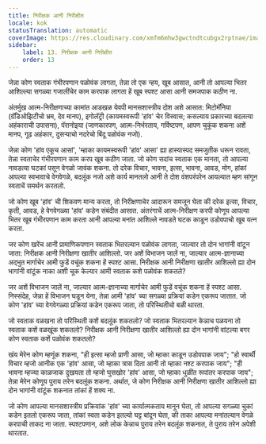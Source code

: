 ```yaml
---
title: निरीक्षक आनी निरीक्षीत
locale: kok
statusTranslation: automatic
coverImage: https://res.cloudinary.com/xmfm6mhw3gwctndtcubgx2rptnae/image/upload/v1740468922/small_cover_tratado_de_psicologia_revolucionaria_a4c0dca4e0.webp
sidebar:
    label: 13. निरीक्षक आनी निरीक्षीत
    order: 13
---
```

जेन्ना कोण स्वताक गंभीरपणान पळोवंक लागता, तेन्ना तो एक न्हय, खूब आसात, आनी तो आपल्या भितर आशिल्ल्या सगळ्या गजालींचेर काम करपाक लागता हें खूब स्पश्ट आसा आनी समजपाक कठीण ना.

अंतर्मुख आत्म-निरीक्षणाच्या कामांत आडखळ येवपी मानसशास्त्रीय दोश अशे आसात: मिटोमॅनिया (ग्रॅंडिओझिटीचो भ्रम, देव मानप), इगोलॅट्री (कायमस्वरूपी 'हांव' चेर विस्वास; कसल्याय प्रकारच्या बदलत्या अहंकाराची उपासना), पॅरानोइया (जाणकारपण, आत्म-निर्भरताय, गर्विष्टपण, आपण चुकूंक शकना अशें मानप, गूढ अहंकार, दुसऱ्याचो नदरेचो बिंदू पळोवंक नजो).

जेन्ना कोण 'हांव एकूच आसां', 'म्हाका कायमस्वरूपी 'हांव' आसा' ह्या हास्यास्पद समजुतीक धरून रावता, तेन्ना स्वताचेर गंभीरपणान काम करप खूब कठीण जाता. जो कोण सदांच स्वताक एक मानता, तो आपल्या नावडत्या घटकां पसून वेगळो जावंक शकना. तो दरेक विचार, भावना, इत्सा, भावना, आवड, मोग, हांकां आपल्या स्वभावाचे वेगवेगळे, बदलूंक नजो अशे कार्य मानतलो आनी ते दोश वंशपरंपरेन आयल्यात म्हण सांगून स्वताचें समर्थन करतलो.

जो कोण खूब 'हांव' ची शिकवण मान्य करता, तो निरीक्षणाचेर आदारून समजून घेता की दरेक इत्सा, विचार, कृती, आवड, हे वेगवेगळ्या 'हांव' कडेन संबंदीत आसात. अंतरंगाचें आत्म-निरीक्षण करपी कोणूय आपल्या भितर खूब गंभीरपणान काम करता आनी आपल्या मनांत आशिल्ले नावडते घटक काडून उडोवपाचो खूब यत्न करता.

जर कोण खरेंच आनी प्रामाणिकपणान स्वताक भितरल्यान पळोवंक लागता, जाल्यार तो दोन भागांनी वांटून जाता: निरीक्षक आनी निरीक्षणा खातीर आशिल्लो. जर अशें विभाजन जालें ना, जाल्यार आत्म-ज्ञानाच्या अद्भुत मार्गाचेर आमी फुडें वचूंक शकना हें स्पश्ट आसा. निरीक्षक आनी निरीक्षणा खातीर आशिल्लो ह्या दोन भागांनी वांटूंक नाका अशी चूक केल्यार आमी स्वताक कशे पळोवंक शकतले?

जर अशें विभाजन जालें ना, जाल्यार आत्म-ज्ञानाच्या मार्गाचेर आमी फुडें वचूंक शकना हें स्पश्ट आसा. निस्संदेह, जेन्ना हें विभाजन घडून येना, तेन्ना आमी 'हांव' च्या सगळ्या प्रक्रियां कडेन एकरूप जातात. जो कोण 'हांव' च्या वेगवेगळ्या प्रक्रियां कडेन एकरूप जाता, तो परिस्थितीचो बळी थारता.

जो स्वताक वळखना तो परिस्थिती कशें बदलूंक शकतलो? जो स्वताक भितरल्यान केन्नाच पळयना तो स्वताक कशें वळखूंक शकतलो? निरीक्षक आनी निरीक्षणा खातीर आशिल्लो ह्या दोन भागांनी वांटल्या बगर कोण स्वताक कशें पळोवंक शकतलो?

खंय मेरेन कोण म्हणूंक शकना, "ही इत्सा म्हजो प्राणी आसा, जो म्हाका काडून उडोवपाक जाय"; "हो स्वार्थी विचार म्हजो आनीक एक 'हांव' आसा, जो म्हाका त्रास दिता आनी तो म्हाका नश्ट करपाक जाय"; "ही भावना म्हज्या काळजाक दुखयता तो म्हजो घुसखोर 'हांव' आसा, जो म्हाका धुळींत रूपांतर करपाक जाय"; तेन्ना मेरेन कोणूय पुराय तरेन बदलूंक शकना. अर्थात, जे कोण निरीक्षक आनी निरीक्षणा खातीर आशिल्लो ह्या दोन भागांनी वांटूंक शकनात तांकां हें शक्य ना.

जो कोण आपल्या मानसशास्त्रीय प्रक्रियांक 'हांव' च्या कार्यात्मकताय मानून घेता, तो आपल्या सगळ्या चुकां कडेन इतलो एकरूप जाता, तांकां स्वता कडेन इतल्यो घट्ट बांदून घेता, की ताका आपल्या मनांतल्यान वेगळे करपाची ताकद ना जाता. स्पश्टपणान, अशे लोक केन्नाच पुराय तरेन बदलूंक शकनात, ते पुराय तरेन अपेशी थारतात.

